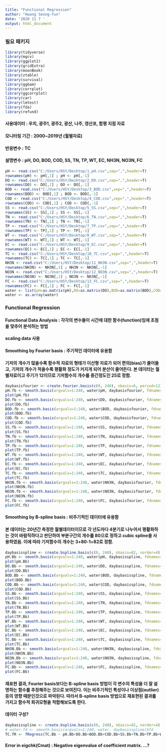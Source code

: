 ```yaml
---
title: "Functional Regression"
author: "Hwang Seong-Yun"
date: '2020 11 7 '
output: html_document
---
```


### 필요 패키지 

```r
library(tidyverse)
library(mgcv)
library(ggplot2)
library(gridExtra)
library(moonBook)
library(ztable)
library(survival)
library(ggGam)
library(corrplot)
library(ggcorrplot)
library(car)
library(lmtest)
library(fda)
library(refund)
```

#### 사용데이터 : 우치, 광주1, 광주2, 광산, 나주, 영산포, 함평 지점 자료
#### 모니터링 기간 : 2000~2019년 (월별자료) 
#### 반응변수 : TC
#### 설명변수 : pH, DO, BOD, COD, SS, TN, TP, WT, EC, NH3N, NO3N, FC 

```r
pH <- read.csv("C:/Users/HSY/Desktop/1_pH.csv",sep=",",header=T)
rownames(pH) <- pH[,1] ; pH <- pH[,-1]
DO <- read.csv("C:/Users/HSY/Desktop/2_DO.csv",sep=",",header=T)
rownames(DO) <- DO[,1] ; DO <- DO[,-1]
BOD <- read.csv("C:/Users/HSY/Desktop/3_BOD.csv",sep=",",header=T)
rownames(BOD) <- BOD[,1] ; BOD <- BOD[,-1]
COD <- read.csv("C:/Users/HSY/Desktop/4_COD.csv",sep=",",header=T)
rownames(COD) <- COD[,1] ; COD <- COD[,-1]
SS <- read.csv("C:/Users/HSY/Desktop/5_SS.csv",sep=",",header=T) 
rownames(SS) <- SS[,1] ; SS <- SS[,-1]
TN <- read.csv("C:/Users/HSY/Desktop/6_TN.csv",sep=",",header=T)
rownames(TN) <- TN[,1] ; TN <- TN[,-1]
TP <- read.csv("C:/Users/HSY/Desktop/7_TP.csv",sep=",",header=T)
rownames(TP) <- TP[,1] ; TP <- TP[,-1]
WT <- read.csv("C:/Users/HSY/Desktop/8_WT.csv",sep=",",header=T)
rownames(WT) <- WT[,1] ; WT <- WT[,-1]
EC <- read.csv("C:/Users/HSY/Desktop/9_EC.csv",sep=",",header=T)
rownames(EC) <- EC[,1] ; EC <- EC[,-1]
TC <- read.csv("C:/Users/HSY/Desktop/10_TC.csv",sep=",",header=T)
rownames(TC) <- TC[,1] ; TC <- TC[,-1]
NH3N <- read.csv("C:/Users/HSY/Desktop/11_NH3N.csv",sep=",",header=T)
rownames(NH3N) <- NH3N[,1] ; NH3N <- NH3N[,-1]
NO3N <- read.csv("C:/Users/HSY/Desktop/12_NO3N.csv",sep=",",header=T)
rownames(NO3N) <- NO3N[,1] ; NO3N <- NO3N[,-1]
FC <- read.csv("C:/Users/HSY/Desktop/13_FC.csv",sep=",",header=T)
rownames(FC) <- FC[,1] ; FC <- FC[,-1]
water <- list(pH=as.matrix(pH),DO=as.matrix(DO),BOD=as.matrix(BOD),COD=as.matrix(COD),SS=as.matrix(SS),TN=as.matrix(TN),TP=as.matrix(TP),WT=as.matrix(WT),EC=as.matrix(EC),TC=as.matrix(TC),NH3N=as.matrix(NH3N),NO3N=as.matrix(NO3N),FC=as.matrix(FC))
water <- as.array(water)
```


### Functional Regression
#### Functional Data Analysis : 각각의 변수들이 시간에 대한 함수(function)임에 초점을 맞추어 분석하는 방법

#### scaling data 사용

#### Smoothing by Fourier basis : 주기적인 데이터에 유용함

#### 기저의 개수가 많을수록 함수적 자료의 형태가 이산형 자료가 되어 편의(bias)가 줄어들고, 기저의 개수가 적을수록 평활화 정도가 커지게 되어 분산이 줄어든다. 본 데이터는 월별자료이고 주기가 12이므로 기저함수의 개수를 중간정도인 25로 정함.

```r
daybasisfourier <- create.fourier.basis(c(0, 240), nbasis=6, period=12) 
pH.fb <- smooth.basis(argvals=1:240, water$pH, daybasisfourier, fdnames=list("month", "Station", "pH"))$fd
plot(pH.fb) 
DO.fb <- smooth.basis(argvals=1:240, water$DO, daybasisfourier, fdnames=list("month", "Station", "DO"))$fd
plot(DO.fb) 
BOD.fb <- smooth.basis(argvals=1:240, water$BOD, daybasisfourier, fdnames=list("month", "Station", "BOD"))$fd
plot(BOD.fb) 
COD.fb <- smooth.basis(argvals=1:240, water$COD, daybasisfourier, fdnames=list("month", "Station", "COD"))$fd
plot(COD.fb) 
SS.fb <- smooth.basis(argvals=1:240, water$SS, daybasisfourier, fdnames=list("month", "Station", "SS"))$fd
plot(SS.fb) 
TN.fb <- smooth.basis(argvals=1:240, water$TN, daybasisfourier, fdnames=list("month", "Station", "TN"))$fd
plot(TN.fb) 
TP.fb <- smooth.basis(argvals=1:240, water$TP, daybasisfourier, fdnames=list("month", "Station", "TP"))$fd
plot(TP.fb)
WT.fb <- smooth.basis(argvals=1:240, water$WT, daybasisfourier, fdnames=list("month", "Station", "WT"))$fd
plot(WT.fb) 
EC.fb <- smooth.basis(argvals=1:240, water$EC, daybasisfourier, fdnames=list("month", "Station", "EC"))$fd
plot(EC.fb) 
TC.fb <- smooth.basis(argvals=1:240, water$TC, daybasisfourier, fdnames=list("month", "Station", "TC"))$fd
plot(TC.fb) 
NH3N.fb <- smooth.basis(argvals=1:240, water$NH3N, daybasisfourier, fdnames=list("month", "Station", "NH3N"))$fd
plot(NH3N.fb)
NO3N.fb <- smooth.basis(argvals=1:240, water$NO3N, daybasisfourier, fdnames=list("month", "Station", "NO3N"))$fd
plot(NO3N.fb) 
FC.fb <- smooth.basis(argvals=1:240, water$FC, daybasisfourier, fdnames=list("month", "Station", "FC"))$fd
plot(FC.fb) 
```

#### Smoothing by B-spline basis : 비주기적인 데이터에 유용함

#### 본 데이터는 20년간 측정한 월별데이터이므로 각 년도마다 4분기로 나누어서 평활화하는 것이 바람직하다고 판단하여 부분구간의 개수를 80으로 정하고 cubic spline을 사용하였음. 이에 따라 기저함수의 개수는 3+80-1=82로 정함. 

```r
daybasisspline <- create.bspline.basis(c(0, 240), nbasis=82, norder=4)
pH.Bb <- smooth.basis(argvals=1:240, water$pH, daybasisspline, fdnames=list("month", "Station", "pH"))$fd
plot(pH.Bb) 
DO.Bb <- smooth.basis(argvals=1:240, water$DO, daybasisspline, fdnames=list("month", "Station", "DO"))$fd
plot(DO.Bb) 
BOD.Bb <- smooth.basis(argvals=1:240, water$BOD, daybasisspline, fdnames=list("month", "Station", "BOD"))$fd
plot(BOD.Bb) 
COD.Bb <- smooth.basis(argvals=1:240, water$COD, daybasisspline, fdnames=list("month", "Station", "COD"))$fd
plot(COD.Bb)
SS.Bb <- smooth.basis(argvals=1:240, water$SS, daybasisspline, fdnames=list("month", "Station", "SS"))$fd
plot(SS.Bb)
TN.Bb <- smooth.basis(argvals=1:240, water$TN, daybasisspline, fdnames=list("month", "Station", "TN"))$fd
plot(TN.Bb) 
TP.Bb <- smooth.basis(argvals=1:240, water$TP, daybasisspline, fdnames=list("month", "Station", "TP"))$fd
plot(TP.Bb) 
WT.Bb <- smooth.basis(argvals=1:240, water$WT, daybasisspline, fdnames=list("month", "Station", "WT"))$fd
plot(WT.Bb) 
EC.Bb <- smooth.basis(argvals=1:240, water$EC, daybasisspline, fdnames=list("month", "Station", "EC"))$fd
plot(EC.Bb) 
TC.Bb <- smooth.basis(argvals=1:240, water$TC, daybasisspline, fdnames=list("month", "Station", "TC"))$fd
plot(TC.Bb) 
NH3N.Bb <- smooth.basis(argvals=1:240, water$NH3N, daybasisspline, fdnames=list("month", "Station", "NH3N"))$fd
plot(NH3N.Bb) 
NO3N.Bb <- smooth.basis(argvals=1:240, water$NO3N, daybasisspline, fdnames=list("month", "Station", "NO3N"))$fd
plot(NO3N.Bb) 
FC.Bb <- smooth.basis(argvals=1:240, water$FC, daybasisspline, fdnames=list("month", "Station", "FC"))$fd
plot(FC.Bb) 
```

#### 재표현 결과, Fourier basis보다는 B-spline basis 방법이 각 변수의 특성을 더 잘 설명하는 함수를 추정해주는 것으로 보여진다. 이는 비주기적인 특성이나 이상점(outlier) 등의 영향 때문인것으로 파악된다. 따라서 B-spline basis 방법으로 재표현된 결과를 가지고 함수적 회귀모형을 적합해보도록 한다. 

#### 데이터 구성?

```r
daybasisspline <- create.bspline.basis(c(0, 240), nbasis=82, norder=4)
# water.fd <- smooth.basis(argvals=1:240, water, daybasisspline)$fd
TC.fR <- fRegress(TC.Bb ~ pH.Bb+DO.Bb+BOD.Bb+COD.Bb+SS.Bb+TN.Bb+TP.Bb+WT.Bb+EC.Bb+NH3N.Bb+NO3N.Bb+FC.Bb)
```

#### Error in eigchk(Cmat) : Negative eigenvalue of coefficient matrix. ...?
